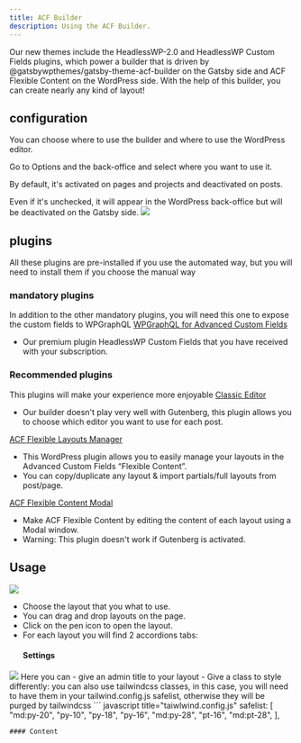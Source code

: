 ```yaml
---
title: ACF Builder
description: Using the ACF Builder.
---
```


Our new themes include the HeadlessWP-2.0 and HeadlessWP Custom Fields plugins, which power a builder that is driven by @gatsbywpthemes/gatsby-theme-acf-builder on the Gatsby side and ACF Flexible Content on the WordPress side.
With the help of this builder, you can create nearly any kind of layout!

## configuration
You can choose where to use the builder and where to use the WordPress editor.

Go to Options and the back-office and select where you want to use it.

By default, it's activated on pages and projects and deactivated on posts.

Even if it's unchecked, it will appear in the WordPress back-office but will be deactivated on the Gatsby side.
<img src="../assets/options.png"/>

## plugins
All these plugins are pre-installed if you use the automated way, but you will need to install them if you choose the manual way
### mandatory plugins
In addition to the other mandatory plugins, you will need this one to expose the custom fields to WPGraphQL
<a href="https://www.wpgraphql.com/acf/" target="_blank" rel="noopener noreferrer">WPGraphQL for Advanced Custom Fields</a>

- Our premium plugin HeadlessWP Custom Fields that you have received with your subscription.

### Recommended plugins
This plugins will make your experience more enjoyable
<a href="https://wordpress.org/plugins/classic-editor/" target="_blank" rel="noopener noreferrer">Classic Editor</a>

- Our builder doesn't play very well with Gutenberg, this plugin allows you to choose which editor you want to use for each post.

<a href="https://wordpress.org/plugins/acf-flexible-layouts-manager/" target="_blank" rel="noopener noreferrer">ACF Flexible Layouts Manager</a>

- This WordPress plugin allows you to easily manage your layouts in the Advanced Custom Fields “Flexible Content”.
- You can copy/duplicate any layout & import partials/full layouts from post/page.


<a href="https://wordpress.org/plugins/acf-flexible-content-modal/" target="_blank" rel="noopener noreferrer">ACF Flexible Content Modal</a>

- Make ACF Flexible Content by editing the content of each layout using a Modal window.
- Warning: This plugin doesn't work if Gutenberg is activated.


## Usage
<img src="../assets/flex-content.png"/>

- Choose the layout that you what to use.
- You can drag and drop layouts on the page.
- Click on the pen icon to open the layout.
- For each layout you will find 2 accordions tabs:
   #### Settings
<img src="../assets/settings.png"/>
Here you can
- give an admin title to your layout
- Give a class to style differently:
 you can also use tailwindcss classes, in this case, you will need to have them in your tailwind.config.js safelist, otherwise they will be purged by tailwindcss
 ``` javascript title="taiwlwind.config.js"
   safelist: [
    "md:py-20",
    "py-10",
    "py-18",
    "py-16",
    "md:py-28",
    "pt-16",
    "md:pt-28",
  ],

 ```
 #### Content
